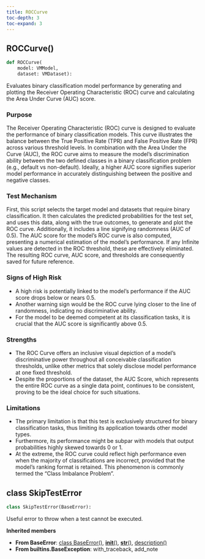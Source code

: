 ```yaml
---
title: ROCCurve
toc-depth: 3
toc-expand: 3
---
```


## ROCCurve[()]{.muted}

```python
def ROCCurve(
    model: VMModel,
    dataset: VMDataset):
```

Evaluates binary classification model performance by generating and plotting the Receiver Operating Characteristic (ROC) curve and calculating the Area Under Curve (AUC) score.

### Purpose

The Receiver Operating Characteristic (ROC) curve is designed to evaluate the performance of binary classification models. This curve illustrates the balance between the True Positive Rate (TPR) and False Positive Rate (FPR) across various threshold levels. In combination with the Area Under the Curve (AUC), the ROC curve aims to measure the model's discrimination ability between the two defined classes in a binary classification problem (e.g., default vs non-default). Ideally, a higher AUC score signifies superior model performance in accurately distinguishing between the positive and negative classes.

### Test Mechanism

First, this script selects the target model and datasets that require binary classification. It then calculates the predicted probabilities for the test set, and uses this data, along with the true outcomes, to generate and plot the ROC curve. Additionally, it includes a line signifying randomness (AUC of 0.5). The AUC score for the model's ROC curve is also computed, presenting a numerical estimation of the model's performance. If any Infinite values are detected in the ROC threshold, these are effectively eliminated. The resulting ROC curve, AUC score, and thresholds are consequently saved for future reference.

### Signs of High Risk

- A high risk is potentially linked to the model's performance if the AUC score drops below or nears 0.5.
- Another warning sign would be the ROC curve lying closer to the line of randomness, indicating no discriminative ability.
- For the model to be deemed competent at its classification tasks, it is crucial that the AUC score is significantly above 0.5.

### Strengths

- The ROC Curve offers an inclusive visual depiction of a model's discriminative power throughout all conceivable classification thresholds, unlike other metrics that solely disclose model performance at one fixed threshold.
- Despite the proportions of the dataset, the AUC Score, which represents the entire ROC curve as a single data point, continues to be consistent, proving to be the ideal choice for such situations.

### Limitations

- The primary limitation is that this test is exclusively structured for binary classification tasks, thus limiting its application towards other model types.
- Furthermore, its performance might be subpar with models that output probabilities highly skewed towards 0 or 1.
- At the extreme, the ROC curve could reflect high performance even when the majority of classifications are incorrect, provided that the model's ranking format is retained. This phenomenon is commonly termed the "Class Imbalance Problem".

## [class]{.muted} SkipTestError

```python
class SkipTestError(BaseError):
```

Useful error to throw when a test cannot be executed.

**Inherited members**

- **From BaseError**: [class BaseError[()]{.muted}](#class-baseerror), [__init__[()]{.muted}](#__init__), [__str__[()]{.muted}](#__str__), [description[()]{.muted}](#description)
- **From builtins.BaseException**: with_traceback, add_note

